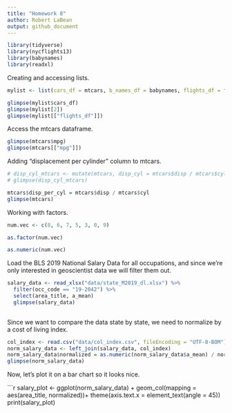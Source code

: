 ```yaml
---
title: "Homework 8"
author: Robert LaBean
output: github_document
---
```



```r
library(tidyverse)
library(nycflights13)
library(babynames)
library(readxl)

```

Creating and accessing lists. 

```r
mylist <- list(cars_df = mtcars, b_names_df = babynames, flights_df = flights)

glimpse(mylist$cars_df)
glimpse(mylist[2])
glimpse(mylist[["flights_df"]])

```

Access the mtcars dataframe.

```r

glimpse(mtcars$mpg)
glimpse(mtcars[["mpg"]])

```

Adding "displacement per cylinder" column to mtcars.

```r

# disp_cyl_mtcars <- mutate(mtcars, disp_cyl = mtcars$disp / mtcars$cyl)
# glimpse(disp_cyl_mtcars)

mtcars$disp_per_cyl = mtcars$disp / mtcars$cyl
glimpse(mtcars)


```

Working with factors. 

```r

num.vec <- c(8, 6, 7, 5, 3, 0, 9)

as.factor(num.vec)

as.numeric(num.vec)

```
Load the BLS 2019 National Salary Data for all occupations, and since we're only interested in geoscientist data we will filter them out. 

```r

salary_data <- read_xlsx("data/state_M2019_dl.xlsx") %>%
  filter(occ_code == "19-2042") %>%
  select(area_title, a_mean)
  glimpse(salary_data)
  
```
Since we want to compare the data state by state, we need to normalize by a cost of living index.
``` r

col_index <- read.csv("data/col_index.csv", fileEncoding = "UTF-8-BOM")
norm_salary_data <- left_join(salary_data, col_index)
norm_salary_data$normalized = as.numeric(norm_salary_data$a_mean) / norm_salary_data$index
glimpse(norm_salary_data)

```

Now, let's plot it on a bar chart so it looks nice.

```r

salary_plot <- ggplot(norm_salary_data) + 
  geom_col(mapping = aes(area_title, normalized))+
  theme(axis.text.x = element_text(angle = 45))
print(salary_plot)